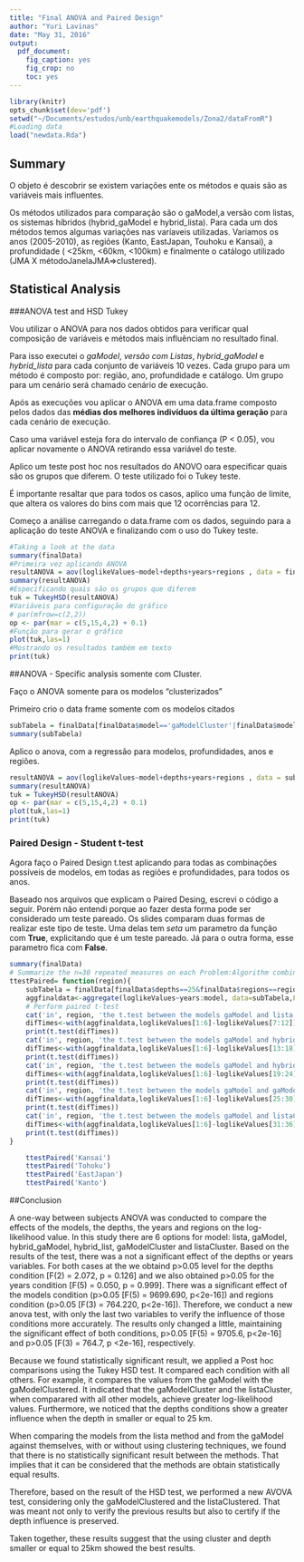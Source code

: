 ```yaml
---
title: "Final ANOVA and Paired Design"
author: "Yuri Lavinas"
date: "May 31, 2016"
output:
  pdf_document:
    fig_caption: yes
    fig_crop: no
    toc: yes
---
```


```r
library(knitr)
opts_chunk$set(dev='pdf')
setwd("~/Documents/estudos/unb/earthquakemodels/Zona2/dataFromR")
#Loading data
load("newdata.Rda")
```

## Summary
 
O objeto é descobrir se existem variações ente os métodos e quais são as variáveis mais influentes.

Os métodos utilizados para comparação são o gaModel,a versão com listas, os sistemas híbridos (hybrid_gaModel e hybrid_lista). Para cada um dos métodos temos algumas variações nas varíaveis utilizadas. Variamos os anos (2005-2010), as regiões (Kanto, EastJapan, Touhoku e Kansai), a profundidade ( <25km, <60km, <100km) e finalmente o catálogo utilizado (JMA X métodoJanelaJMA=>clustered).

## Statistical Analysis
###ANOVA test and HSD Tukey

Vou utilizar o ANOVA para nos dados obtidos para verificar qual composição de variáveis e métodos mais influênciam no resultado final.

Para isso executei o *gaModel*, *versão com Listas*, *hybrid_gaModel* e *hybrid_lista* para cada conjunto de variáveis 10 vezes. Cada grupo para um método é composto por: região, ano, profundidade e catálogo. Um grupo para um cenário será chamado cenário de execução.

Após as execuções vou aplicar o ANOVA em uma data.frame composto pelos dados das **médias dos melhores indivíduos da última geração** para cada cenário de execução. 

Caso uma variável esteja fora do intervalo de confiança (P < 0.05), vou aplicar novamente o ANOVA retirando essa variável do teste. 

Aplico um teste post hoc nos resultados do ANOVO oara especificar quais são os grupos que diferem. O teste utilizado foi o Tukey teste.

É importante resaltar que para todos os casos, aplico uma função de limite, que altera os valores do bins com mais que 12 ocorrências para 12.

Começo a análise carregando o data.frame com os dados, seguindo para a aplicação do teste ANOVA e finalizando com o uso do Tukey teste.



```r
#Taking a look at the data
summary(finalData)
#Primeira vez aplicando ANOVA
resultANOVA = aov(loglikeValues~model+depths+years+regions , data = finalData)
summary(resultANOVA)
#Especificando quais são os grupos que diferem
tuk = TukeyHSD(resultANOVA)
#Variáveis para configuração do gráfico
# par(mfrow=c(2,2))
op <- par(mar = c(5,15,4,2) + 0.1)
#Função para gerar o gráfico
plot(tuk,las=1)
#Mostrando os resultados também em texto
print(tuk)
```

##ANOVA - Specific analysis somente com Cluster.

Faço o ANOVA somente para os modelos "clusterizados"

Primeiro crio o data frame somente com os modelos citados
```r
subTabela = finalData[finalData$model=='gaModelCluster'|finalData$model=='listaCluster',]
summary(subTabela)
```

Aplico o anova, com a regressão para modelos, profundidades, anos e regiões.

```r
resultANOVA = aov(loglikeValues~model+depths+years+regions , data = subTabela)
summary(resultANOVA)
tuk = TukeyHSD(resultANOVA)
op <- par(mar = c(5,15,4,2) + 0.1)
plot(tuk,las=1)
print(tuk)
```

### Paired Design - Student t-test

Agora faço o Paired Design t.test aplicando para todas as combinações possíveis de modelos, em todas as regiões e profundidades, para todos os anos.

Baseado nos arquivos que explicam o Paired Desing, escrevi o código a seguir. Porém não entendi porque ao fazer desta forma pode ser considerado um teste pareado. Os slides comparam duas formas de realizar este tipo de teste. Uma delas tem 
*seta* um parametro da função com **True**, explicitando que é um teste pareado. Já para o outra forma, esse parametro fica com **False**.


```r
summary(finalData)
# Summarize the n=30 repeated measures on each Problem:Algorithm combination by their mean value
ttestPaired= function(region){
    subTabela = finalData[finalData$depths==25&finalData$regions==region,]
    aggfinaldata<-aggregate(loglikeValues~years:model, data=subTabela,FUN=mean)
    # Perform paired t-test
    cat('in', region, 'the t.test between the models gaModel and lista is: ')
    difTimes<-with(aggfinaldata,loglikeValues[1:6]-loglikeValues[7:12])
    print(t.test(difTimes))
    cat('in', region, 'the t.test between the models gaModel and hybrid_gaModel is: ')
    difTimes<-with(aggfinaldata,loglikeValues[1:6]-loglikeValues[13:18])
    print(t.test(difTimes))
    cat('in', region, 'the t.test between the models gaModel and hybrid_listaGA_New is: ')
    difTimes<-with(aggfinaldata,loglikeValues[1:6]-loglikeValues[19:24])
    print(t.test(difTimes))
    cat('in', region, 'the t.test between the models gaModel and gaModelCluster is: ')
    difTimes<-with(aggfinaldata,loglikeValues[1:6]-loglikeValues[25:30])
    print(t.test(difTimes))
    cat('in', region, 'the t.test between the models gaModel and listaCluster is: ')
    difTimes<-with(aggfinaldata,loglikeValues[1:6]-loglikeValues[31:36])
    print(t.test(difTimes))
}

    ttestPaired('Kansai')
    ttestPaired('Tohoku')
    ttestPaired('EastJapan')
    ttestPaired('Kanto')
```


##Conclusion


A one-way between subjects ANOVA was conducted to compare the effects of the models, the depths, the years and regions on the log-likelihood value. In this study there are 6 options for model: lista, gaModel, hybrid_gaModel, hybrid_list, gaModelCluster and listaCluster. Based on the results of the test, there was a not a significant effect of the depths or years variables. For both cases at the we obtaind p>0.05 level for the depths condition [F(2) = 2.072, p = 0.126] and we also obtained p>0.05 for the years condition  [F(5) = 0.050, p = 0.999]. There was a significant effect of the models condition (p>0.05 [F(5) = 9699.690, p<2e-16]) and regions condition (p>0.05 [F(3) = 764.220, p<2e-16]). Therefore, we conduct a new anova test, with only the last two variables to verify the influence of those conditions more accurately. The results only changed a little, maintaining the significant effect of both conditions, p>0.05 [F(5) = 9705.6, p<2e-16] and p>0.05 [F(3) = 764.7, p <2e-16], respectively.

Because we found statistically significant result, we applied a Post hoc comparisons using the Tukey HSD test. It compared each condition with all others. For example, it compares the values from the gaModel with the gaModelClustered. It indicated that the gaModelCluster and the listaCluster, when comparared with all other models, achieve greater log-likelihood values. Furthermore, we noticed that the depths conditions show a greater influence when the depth in smaller or equal to 25 km.

When comparing the models from the lista method and from the gaModel against themselves, with or without using clustering techniques, we found that there is no statistically significant result between the methods. That implies that it can be considered that the methods are obtain statistically equal results.

Therefore, based on the result of the HSD test, we performed a new AVOVA test, considering only the gaModelClustered and the listaClustered. That was meant not only to verify the previous results but also to certify if the depth influence is preserved.

Taken together, these results suggest that the using cluster and depth smaller or equal to 25km showed the best results. 